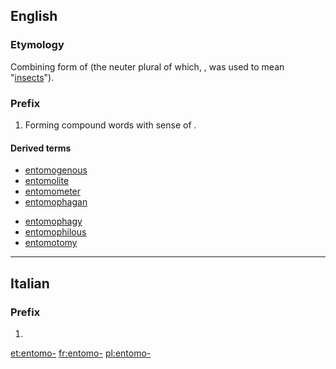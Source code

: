 ==English==

===Etymology===
Combining form of {{etyl|grc|en}} {{term|ἔντομος||dissected|lang=grc}} (the neuter plural of which, {{term|ἔντομα|lang=grc}}, was used to mean "[[insects]]").

===Prefix===
{{en-prefix}}

# Forming compound words with sense of {{term|insect}}.

====Derived terms====
{{top2}}
* [[entomogenous]]
* [[entomolite]]
* [[entomometer]]
* [[entomophagan]]
{{mid2}}
* [[entomophagy]]
* [[entomophilous]]
* [[entomotomy]]
{{bottom}}

----

==Italian==

===Prefix===
{{head|it|prefix}}

# {{l|en|entomo-}}

[[et:entomo-]]
[[fr:entomo-]]
[[pl:entomo-]]